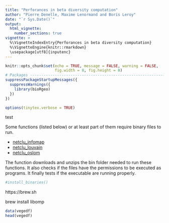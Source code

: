 ```yaml
---
title: "Perforances in beta diversity computation"
author: "Pierre Denelle, Maxime Lenormand and Boris Leroy"
date: "`r Sys.Date()`"
output: 
  html_vignette:
    number_sections: true
vignette: >
  %\VignetteIndexEntry{Perforances in beta diversity computation}
  %\VignetteEngine{knitr::rmarkdown}
  \usepackage[utf8]{inputenc}
---
```


```r

knitr::opts_chunk$set(echo = TRUE, message = FALSE, warning = FALSE,
                      fig.width = 8, fig.height = 8)
# Packages --------------------------------------------------------------------
suppressPackageStartupMessages({
  suppressWarnings({
    library(bioRgeo)
  })
})

options(tinytex.verbose = TRUE)

```

test

Some functions (listed below) or at least part of them require binary files to run. 

* [netclu_infomap](https://biorgeo.github.io/bioRgeo/reference/netclu_infomap.html)
* [netclu_louvain](https://biorgeo.github.io/bioRgeo/reference/netclu_louvain.html)
* [netclu_oslom](https://biorgeo.github.io/bioRgeo/reference/netclu_oslom.html)

The function \code{install_binaries} downloads and unzips the bin folder needed to run these functions. It also checks if the files have the permissions to be executed as programs. It finally tests if the executable are running properly.

``` r
#install_binaries()
```

https://brew.sh

brew install libomp

```r
data(vegedf)
head(vegedf)
```




